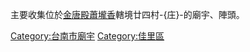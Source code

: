 {{Catmore|佳里金唐殿}}主要收集位於[[金唐殿|金唐殿]][[蕭壠香|蕭壠香]]轄境廿四村-{庄}-的廟宇、陣頭。

[[Category:台南市廟宇|Category:台南市廟宇]]
[[Category:佳里區|Category:佳里區]]